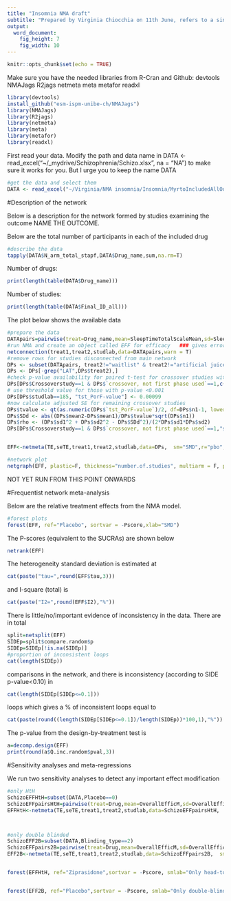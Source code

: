```yaml
---
title: "Insomnia NMA draft"
subtitle: "Prepared by Virginia Chiocchia on 11th June, refers to a single outcome analysis in a frequentist setting"
output: 
  word_document: 
    fig_height: 7
    fig_width: 10
---
```


```r
knitr::opts_chunk$set(echo = TRUE)
```
Make sure you have the needed libraries from R-Cran and Github:
devtools
NMAJags
R2jags
netmeta
meta
metafor
readxl


```r
library(devtools)
install_github("esm-ispm-unibe-ch/NMAJags")
library(NMAJags)
library(R2jags)
library(netmeta)
library(meta)
library(metafor)
library(readxl)
```

First read your data. Modify the path and data name in 
DATA <- read_excel("~/_mydrive/Schizophrenia/Schizo.xlsx", na = "NA")
to make sure it works for you. But I urge you to keep the name DATA

```r
#get the data and select them
DATA <- read_excel("~/Virginia/NMA insomnia/Insomnia/MyrtoIncludedAllOutcomesClean27.6dVirgi.xlsx", na = "NA")


```

#Description of the network

Below is a description for the network formed by studies examining the outcome NAME THE OUTCOME. 

Below are the total number of participants in each of the included drug
```r
#describe the data
tapply(DATA$N_arm_total_stapf,DATA$Drug_name,sum,na.rm=T)

```
Number of drugs:
```r
print(length(table(DATA$Drug_name)))
```
Number of studies:
```r
print(length(table(DATA$Final_ID_all)))
```


The plot below shows the available data
```r
#prepare the data
DATApairs=pairwise(treat=Drug_name,mean=SleepTimeTotalScaleMean,sd=SleepTimeTotalScaleSD,n=SleepTimeTotalScaleParticipants, data=DATA, studlab = Final_ID_all, sm= "SMD")
#run NMA and create an object called EFF for efficacy   ### gives error because consists of 5 separate sub-networks so run netconnection first
netconnection(treat1,treat2,studlab,data=DATApairs,warn = T)
#remove rows for studies disconnected from main network
DPs <- subset(DATApairs, treat2!="waitlist" & treat2!="artificial juice" & treat2!="sleep hygiene" & treat2!="oxazepam")
DPs <- DPs[-grep("LAT",DPs$treat2),]
#check p-value availability for paired t-test for crossover studies with both phases used
DPs[DPs$Crossoverstudy==1 & DPs$`crossover, not first phase used`==1,c("studlab","tst_PorF-value","tst_p=0, f=1")]
# use threshold value for those with p-value <0.001
DPs[DPs$studlab==185, "tst_PorF-value"] <- 0.00099
#now calculate adjusted SE for remaining crossover studies
DPs$tvalue <- qt(as.numeric(DPs$`tst_PorF-value`)/2, df=DPs$n1-1, lower.tail = F)
DPs$SDd <- abs((DPs$mean2-DPs$mean1)/DPs$tvalue*sqrt(DPs$n1))
DPs$rho <- (DPs$sd1^2 + DPs$sd2^2 - DPs$SDd^2)/(2*DPs$sd1*DPs$sd2)
DPs[DPs$Crossoverstudy==1 & DPs$`crossover, not first phase used`==1,"seTE"] <- sqrt((1/DPs$n1+DPs$TE/(2*DPs$n1))*(2-2*DPs$rho))[DPs$Crossoverstudy==1 & DPs$`crossover, not first phase used`==1] 


EFF<-netmeta(TE,seTE,treat1,treat2,studlab,data=DPs,  sm="SMD",r="pbo",comb.fixed =F, comb.random = T, tol.multiarm = 0.05, details.chkmultiarm = T)    ### gives error: Problems in multi-arm studies! Studies with negative treatment arm variance: '18', '185'

```



```r

#network plot
netgraph(EFF, plastic=F, thickness="number.of.studies", multiarm = F, points=T, col=1)
```







################################ NOT YET RUN FROM THIS POINT ONWARDS ############################################

#Frequentist network meta-analysis 

Below are the relative treatment effects from the NMA model. 

```r

#forest plots
forest(EFF, ref="Placebo", sortvar = -Pscore,xlab="SMD")
```


The P-scores (equivalent to the SUCRAs) are shown below
```r
netrank(EFF)
```

The heterogeneity standard deviation is estimated at
```r
cat(paste("tau=",round(EFF$tau,3)))
```
and I-square (total) is 
```r
cat(paste("I2=",round(EFF$I2),"%"))
```

There is little/no/important evidence of inconsistency in the data. There are in total

```r
split=netsplit(EFF) 
SIDEp=split$compare.random$p
SIDEp=SIDEp[!is.na(SIDEp)]
#proportion of inconsistent loops
cat(length(SIDEp))
```

comparisons in the network, and there is inconsistency (according to SIDE p-value<0.10) in

```r
cat(length(SIDEp[SIDEp<=0.1]))
```
loops which gives a % of inconsistent loops equal to
```r
cat(paste(round((length(SIDEp[SIDEp<=0.1])/length(SIDEp))*100,1),"%"))
```



The p-value from the design-by-treatment test is

```r
a=decomp.design(EFF)
print(round(a$Q.inc.random$pval,3))
```
#Sensitivity analyses and meta-regressions

We run two sensitivity analyses to detect any important effect modification
```r

#only HtH
SchizoEFFHtH=subset(DATA,Placebo==0)
SchizoEFFpairsHtH=pairwise(treat=Drug,mean=OverallEfficM,sd=OverallEfficSD,n=OverallEfficN, data=SchizoEFFHtH, studlab = Study_No, sm= "SMD")
EFFHtH<-netmeta(TE,seTE,treat1,treat2,studlab,data=SchizoEFFpairsHtH,  sm="SMD",comb.fixed =F, comb.random = T, tol.multiarm=T)



#only double blinded
SchizoEFF2B=subset(DATA,Blinding_type==2)
SchizoEFFpairs2B=pairwise(treat=Drug,mean=OverallEfficM,sd=OverallEfficSD,n=OverallEfficN, data=SchizoEFF2B, studlab = Study_No, sm= "SMD")
EFF2B<-netmeta(TE,seTE,treat1,treat2,studlab,data=SchizoEFFpairs2B,  sm="SMD",ref="Placebo",comb.fixed =F, comb.random = T, tol.multiarm=T)



```

```r

forest(EFFHtH, ref="Ziprasidone",sortvar = -Pscore, smlab="Only head-to-head studies", fontsize=10)


forest(EFF2B, ref="Placebo",sortvar = -Pscore, smlab="Only double-blinded studies", fontsize=10)


```


